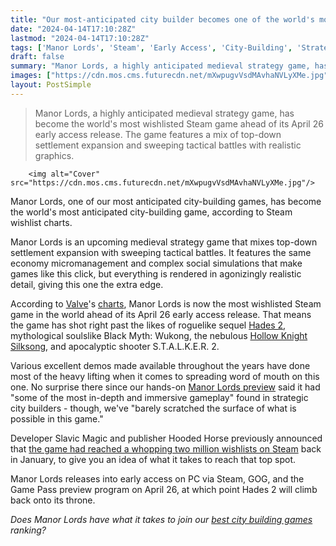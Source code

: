 ```yaml
---
title: "Our most-anticipated city builder becomes one of the world's most-wanted games as it tops Hades 2's Steam wishlists"
date: "2024-04-14T17:10:28Z"
lastmod: "2024-04-14T17:10:28Z"
tags: ['Manor Lords', 'Steam', 'Early Access', 'City-Building', 'Strategy', 'Medieval', 'Hades 2', 'Hollow Knight Silksong', 'S.T.A.L.K.E.R. 2', 'Game Pass']
draft: false
summary: "Manor Lords, a highly anticipated medieval strategy game, has become the world's most wishlisted Steam game ahead of its April 26 early access release. The game features a mix of top-down settlement expansion and sweeping tactical battles with realistic graphics."
images: ["https://cdn.mos.cms.futurecdn.net/mXwpugvVsdMAvhaNVLyXMe.jpg"]
layout: PostSimple
---
```

> Manor Lords, a highly anticipated medieval strategy game, has become the world's most wishlisted Steam game ahead of its April 26 early access release. The game features a mix of top-down settlement expansion and sweeping tactical battles with realistic graphics.


        <img alt="Cover" src="https://cdn.mos.cms.futurecdn.net/mXwpugvVsdMAvhaNVLyXMe.jpg"/>
        
Manor Lords, one of our most anticipated city-building games, has become the world's most anticipated city-building game, according to Steam wishlist charts.

Manor Lords is an upcoming medieval strategy game that mixes top-down settlement expansion with sweeping tactical battles. It features the same economy micromanagement and complex social simulations that make games like this click, but everything is rendered in agonizingly realistic detail, giving this one the extra edge.

According to [Valve](https://www.gamesradar.com/uk/tag/valve/)'s [charts](https://store.steampowered.com/search/?filter=popularwishlist), Manor Lords is now the most wishlisted Steam game in the world ahead of its April 26 early access release. That means the game has shot right past the likes of roguelike sequel [Hades 2](https://www.gamesradar.com/hades-2-guide/), mythological soulslike Black Myth: Wukong, the nebulous [Hollow Knight Silksong](https://www.gamesradar.com/hollow-knight-silksong-guide/), and apocalyptic shooter S.T.A.L.K.E.R. 2.

Various excellent demos made available throughout the years have done most of the heavy lifting when it comes to spreading word of mouth on this one. No surprise there since our hands-on [Manor Lords preview](https://www.gamesradar.com/i-played-the-medieval-city-builder-meets-rts-game-that-has-2-million-wishlists-on-steam-and-it-blew-my-tiny-mind/) said it had "some of the most in-depth and immersive gameplay" found in strategic city builders - though, we've "barely scratched the surface of what is possible in this game."

Developer Slavic Magic and publisher Hooded Horse previously announced that [the game had reached a whopping two million wishlists on Steam](https://www.gamesradar.com/steams-most-anticipated-city-builder-hits-2-million-wishlists-after-the-devs-girlfriend-predicted-theyd-be-lucky-to-hit-7000/) back in January, to give you an idea of what it takes to reach that top spot. 

Manor Lords releases into early access on PC via Steam, GOG, and the Game Pass preview program on April 26, at which point Hades 2 will climb back onto its throne.

*Does Manor Lords have what it takes to join our *[<em>best city building games</em>](https://www.gamesradar.com/best-city-building-games/#:~:text=Townscaper&text=Townscaper%20from%20developer%20Oskar%20St%C3%A5lberg,cities%2C%20hamlets%2C%20and%20more.)* ranking?*
        